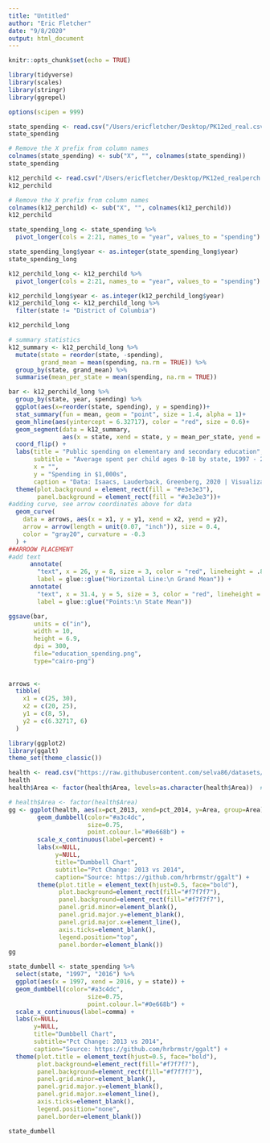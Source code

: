 ```yaml
---
title: "Untitled"
author: "Eric Fletcher"
date: "9/8/2020"
output: html_document
---
```


```r
knitr::opts_chunk$set(echo = TRUE)
```

```r
library(tidyverse)
library(scales)
library(stringr)
library(ggrepel)
```

```r
options(scipen = 999)

state_spending <- read.csv("/Users/ericfletcher/Desktop/PK12ed_real.csv")
state_spending

# Remove the X prefix from column names
colnames(state_spending) <- sub("X", "", colnames(state_spending))
state_spending

k12_perchild <- read.csv("/Users/ericfletcher/Desktop/PK12ed_realperch.csv")
k12_perchild

# Remove the X prefix from column names
colnames(k12_perchild) <- sub("X", "", colnames(k12_perchild))
k12_perchild
```

```r
state_spending_long <- state_spending %>% 
  pivot_longer(cols = 2:21, names_to = "year", values_to = "spending")

state_spending_long$year <- as.integer(state_spending_long$year)
state_spending_long

k12_perchild_long <- k12_perchild %>% 
  pivot_longer(cols = 2:21, names_to = "year", values_to = "spending")

k12_perchild_long$year <- as.integer(k12_perchild_long$year)
k12_perchild_long <- k12_perchild_long %>% 
  filter(state != "District of Columbia")
```
```r
k12_perchild_long

# summary statistics
k12_summary <- k12_perchild_long %>% 
  mutate(state = reorder(state, -spending),
         grand_mean = mean(spending, na.rm = TRUE)) %>% 
  group_by(state, grand_mean) %>% 
  summarise(mean_per_state = mean(spending, na.rm = TRUE))

bar <- k12_perchild_long %>%
  group_by(state, year, spending) %>% 
  ggplot(aes(x=reorder(state, spending), y = spending))+
  stat_summary(fun = mean, geom = "point", size = 1.4, alpha = 1)+
  geom_hline(aes(yintercept = 6.32717), color = "red", size = 0.6)+
  geom_segment(data = k12_summary,
               aes(x = state, xend = state, y = mean_per_state, yend = grand_mean), size = 0.9)+
  coord_flip() +
  labs(title = "Public spending on elementary and secondary education",
       subtitle = "Average spent per child ages 0-18 by state, 1997 - 2016",
       x = "",
       y = "Spending in $1,000s",
       caption = "Data: Isaacs, Lauderback, Greenberg, 2020 | Visualization: Eric Fletcher") +
  theme(plot.background = element_rect(fill = "#e3e3e3"),
        panel.background = element_rect(fill = "#e3e3e3"))+
#adding curve, see arrow coordinates above for data
  geom_curve(
    data = arrows, aes(x = x1, y = y1, xend = x2, yend = y2),
    arrow = arrow(length = unit(0.07, "inch")), size = 0.4,
    color = "gray20", curvature = -0.3
  ) +
##ARROOW PLACEMENT
#add text
      annotate(
        "text", x = 26, y = 8, size = 3, color = "red", lineheight = .8,
        label = glue::glue("Horizontal Line:\n Grand Mean")) +
      annotate(
        "text", x = 31.4, y = 5, size = 3, color = "red", lineheight = .8,
        label = glue::glue("Points:\n State Mean"))

ggsave(bar, 
       units = c("in"),
       width = 10,
       height = 6.9,
       dpi = 300, 
       file="education_spending.png", 
       type="cairo-png")
  
  
arrows <-
  tibble(
    x1 = c(25, 30),
    x2 = c(20, 25),
    y1 = c(8, 5),
    y2 = c(6.32717, 6)
  )
```



```r
library(ggplot2)
library(ggalt)
theme_set(theme_classic())

health <- read.csv("https://raw.githubusercontent.com/selva86/datasets/master/health.csv")
health
health$Area <- factor(health$Area, levels=as.character(health$Area))  # for right ordering of the dumbells

# health$Area <- factor(health$Area)
gg <- ggplot(health, aes(x=pct_2013, xend=pct_2014, y=Area, group=Area)) + 
        geom_dumbbell(color="#a3c4dc", 
                      size=0.75, 
                      point.colour.l="#0e668b") + 
        scale_x_continuous(label=percent) + 
        labs(x=NULL, 
             y=NULL, 
             title="Dumbbell Chart", 
             subtitle="Pct Change: 2013 vs 2014", 
             caption="Source: https://github.com/hrbrmstr/ggalt") +
        theme(plot.title = element_text(hjust=0.5, face="bold"),
              plot.background=element_rect(fill="#f7f7f7"),
              panel.background=element_rect(fill="#f7f7f7"),
              panel.grid.minor=element_blank(),
              panel.grid.major.y=element_blank(),
              panel.grid.major.x=element_line(),
              axis.ticks=element_blank(),
              legend.position="top",
              panel.border=element_blank())
gg
```
```r
state_dumbell <- state_spending %>% 
  select(state, "1997", "2016") %>% 
  ggplot(aes(x = 1997, xend = 2016, y = state)) +
  geom_dumbbell(color="#a3c4dc", 
                      size=0.75, 
                      point.colour.l="#0e668b") + 
  scale_x_continuous(label=comma) + 
  labs(x=NULL, 
       y=NULL, 
       title="Dumbbell Chart", 
       subtitle="Pct Change: 2013 vs 2014", 
       caption="Source: https://github.com/hrbrmstr/ggalt") +
  theme(plot.title = element_text(hjust=0.5, face="bold"),
        plot.background=element_rect(fill="#f7f7f7"),
        panel.background=element_rect(fill="#f7f7f7"),
        panel.grid.minor=element_blank(),
        panel.grid.major.y=element_blank(),
        panel.grid.major.x=element_line(),
        axis.ticks=element_blank(),
        legend.position="none",
        panel.border=element_blank())

state_dumbell
```
